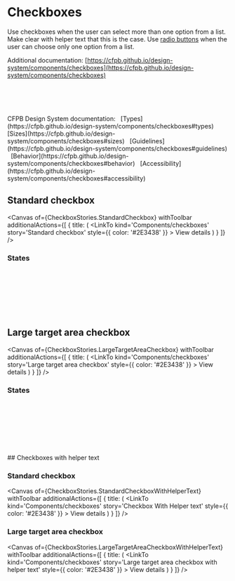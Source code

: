 

<Meta of={CheckboxStories} name='Overview' />

# Checkboxes

Use checkboxes when the user can select more than one option from a list. Make clear with helper text that this is the case. Use [radio buttons](?path=/story/components-radio--default-radio) when the user can choose only one option from a list.

Additional documentation: [https://cfpb.github.io/design-system/components/checkboxes](https://cfpb.github.io/design-system/components/checkboxes)

<br/>
<br/>
<br/>
<br/>
CFPB Design System documentation: &nbsp;
[Types](https://cfpb.github.io/design-system/components/checkboxes#types) &nbsp; [Sizes](https://cfpb.github.io/design-system/components/checkboxes#sizes) &nbsp; [Guidelines](https://cfpb.github.io/design-system/components/checkboxes#guidelines) &nbsp; [Behavior](https://cfpb.github.io/design-system/components/checkboxes#behavior) &nbsp; [Accessibility](https://cfpb.github.io/design-system/components/checkboxes#accessibility)

<br />

## Standard checkbox

<Canvas
  of={CheckboxStories.StandardCheckbox}
  withToolbar
  additionalActions={[
    {
      title: (
        <LinkTo
          kind='Components/checkboxes'
          story='Standard checkbox'
          style={{ color: '#2E3438' }}
        >
          View details
        </LinkTo>
      )
    }
  ]}
/>

### States

<div className='u-mt20'>
  <Checkbox id='checkbox-default' label='Default' name='checkbox' />
  <br />
  <Checkbox
    id='checkbox-hover'
    label='Hover'
    name='checkbox-hover'
    inputClassName='hover'
  />
  <br />
  <Checkbox
    id='checkbox-focus'
    label='Focus'
    name='checkbox-focus'
    inputClassName='focus'
  />
  <br />
  <Checkbox
    id='checkbox-selected'
    label='Selected'
    name='checkbox-selected'
    defaultChecked='true'
  />
  <br />
  <Checkbox
    id='checkbox-disabled'
    label='Disabled'
    name='checkbox-disabled'
    disabled
  />
  <br />
  <Checkbox
    id='checkbox-disabled-selected'
    label='Disabled selected'
    name='checkbox-disabled-selected'
    disabled
    defaultChecked
  />
</div>

<br />

## Large target area checkbox

<Canvas
  of={CheckboxStories.LargeTargetAreaCheckbox}
  withToolbar
  additionalActions={[
    {
      title: (
        <LinkTo
          kind='Components/checkboxes'
          story='Large target area checkbox'
          style={{ color: '#2E3438' }}
        >
          View details
        </LinkTo>
      )
    }
  ]}
/>

### States

<div className='u-mt20'>
  <Checkbox
    id='large-checkbox'
    label='Default'
    name='large-checkbox'
    isLarge='true'
  />
  <br />
  <Checkbox
    id='large-checkbox-hover'
    label='Hover'
    name='large-checkbox-hover'
    inputClassName='hover'
    isLarge='true'
  />
  <br />
  <Checkbox
    id='large-checkbox-focus'
    label='Focus'
    name='large-checkbox-focus'
    inputClassName='focus'
    isLarge='true'
  />
  <br />
  <Checkbox
    id='large-checkbox-selected'
    label='Selected'
    name='large-checkbox-selected'
    defaultChecked='true'
    isLarge='true'
  />
  <br />
  <Checkbox
    id='large-checkbox-disabled'
    label='Disabled'
    name='large-checkbox-disabled'
    disabled='true'
    isLarge='true'
  />
  <br />
  <Checkbox
    id='large-checkbox-disabled-selected'
    label='Disabled selected'
    name='large-checkbox-disabled'
    disabled='true'
    isLarge='true'
    defaultChecked
  />
</div>
<br />
<br />
## Checkboxes with helper text

### Standard checkbox

<Canvas
  of={CheckboxStories.StandardCheckboxWithHelperText}
  withToolbar
  additionalActions={[
    {
      title: (
        <LinkTo
          kind='Components/checkboxes'
          story='Checkbox With Helper text'
          style={{ color: '#2E3438' }}
        >
          View details
        </LinkTo>
      )
    }
  ]}
/>

### Large target area checkbox

<Canvas
  of={CheckboxStories.LargeTargetAreaCheckboxWithHelperText}
  withToolbar
  additionalActions={[
    {
      title: (
        <LinkTo
          kind='Components/checkboxes'
          story='Large target area checkbox with helper text'
          style={{ color: '#2E3438' }}
        >
          View details
        </LinkTo>
      )
    }
  ]}
/>
